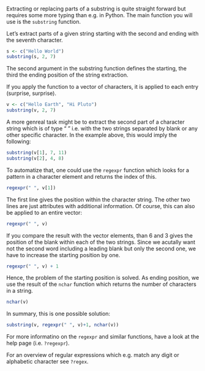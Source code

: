 <!---
Version: "2013-10-23"
Copyright (C) 2013 Thomas Nauss, GNU GPL (>=3)
-->
#### 

Extracting or replacing parts of a substring is quite straight forward but
requires some more typing than e.g. in Python. The main function you will use
is the `substring` function.

Let's extract parts of a given string starting with the second and ending with the
seventh character.
```r
s <- c("Hello World")
substring(s, 2, 7)
```
The second argument in the substring function defines the starting, the third the
ending position of the string extraction.

If you apply the function to a vector of characters, it is applied to each entry
(surprise, surprise).
```r
v <- c("Hello Earth", "Hi Pluto")
substring(v, 2, 7)
```

A more genreal task might be to extract the second part of a character string
which is of type "<some string> <some other string>" i.e. with the two strings
separated by blank or any other specific character. In the example above, this
would imply the following:
```r
substring(v[1], 7, 11)
substring(v[2], 4, 8)
```

To automatize that, one could use the `regexpr` function which looks for a pattern
in a character element and returns the index of this.
```r
regexpr(" ", v[1])
```
The first line gives the position within the character string. The other two lines
are just attributes with additional information. Of course, this can also be
applied to an entire vector:
```r
regexpr(" ", v)
```
If you compare the result with the vector elements, than 6 and 3 gives the position
of the blank within each of the two strings. Since we acutally want not the
second word including a leading blank but only the second one, we have to increase
the starting position by one.
```r
regexpr(" ", v) + 1
```
Hence, the problem of the starting position is solved. As ending position, we use the
result of the `nchar` function which returns the number of characters in a string.
```r
nchar(v)
```
In summary, this is one possible solution:
```r
substring(v, regexpr(" ", v)+1, nchar(v))
```
For more informatino on the `regexpr` and similar functions, have a look at
the help page (i.e. `?regexpr`).

For an overview of regular expressions which e.g. match any digit or 
alphabetic character see `?regex`.